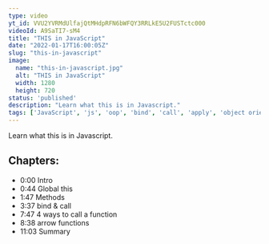 ```yaml
---
type: video
yt_id: VVU2YVRMdUlfajQtMHdpRFN6bWFQY3RRLkE5U2FUSTctc000
videoId: A9SaTI7-sM4
title: "THIS in JavaScript"
date: "2022-01-17T16:00:05Z"
slug: "this-in-javascript"
image: 
  name: "this-in-javascript.jpg"
  alt: "THIS in JavaScript"
  width: 1280
  height: 720
status: 'published'
description: "Learn what this is in Javascript."
tags: ['JavaScript', 'js', 'oop', 'bind', 'call', 'apply', 'object oriented programming']
---
```


Learn what this is in Javascript.

## Chapters:

* 0:00​ Intro
* 0:44 Global this
* 1:47 Methods
* 3:37 bind & call
* 7:47 4 ways to call a function
* 8:38 arrow functions
* 11:03 Summary


